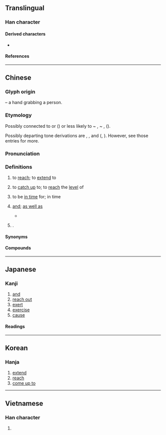 {{also|乃|廴|殳}}
{{character info}}
{{character info|0x2F836}}
==Translingual==
{{CJKV-forms|及|及|及|及}}
{{stroke order|strokes=3}}
{{stroke order|type=animate}}

===Han character===
{{Han char|rn=29|rad=又|as=02|asmj+=01|sn=4|snmj+=3|four=17247|canj=NHE|ids=⿻⿹𠄎丿乀(GHJV,<code>U+2F836</code>),⿸⿱㇇丿又(TK)}}

====Derived characters====
* {{l|mul|[[伋]], [[吸]], [[圾]], [[㚫]], [[𭕅]], [[岋]], [[㠷]], [[𢎽]], [[彶]], [[忣]], [[扱]], [[汲]], [[𤜯]], [[𨸚]], [[𠀨]], [[昅]], [[䏜]], [[极]], [[𤆣]], [[𪻏]], [[𥘜]], [[﨤]], [[𥄫]], [[砐]], [[𥝥]], [[衱]], [[級]]([[级]]), [[𦐏]], [[䑥]], [[𫊩]], [[觙]], [[訯]], [[𧲫]], [[𧹜]], [[趿]], [[𨋃]], [[鈒]]([[钑]]), [[靸]], [[𩎕]], [[𩖪]], [[馺]], [[𩨞]], [[魥]]([[𩽹]]), [[𩾶]], [[䶋]], [[𠚵]], [[䲯]], [[𫲼]], [[岌]], [[㧀]], [[芨]], [[㽺]], [[笈]], [[𦐅]], [[𨳛]], [[雭]], [[𥻾]], [[㤂]]}}

====References====
{{Han ref|kx=0165.030|dkj=03118|dj=0374.170|hdz=10035.010|uh=53CA}}
{{Han ref|uh=2F836}}

----

==Chinese==
{{zh-forms}}

===Glyph origin===
{{Han etym}}
{{Han compound|人|又|ls=ic|t1=person|t2=hand}} – a hand grabbing a person.

===Etymology===
Possibly connected to {{cog|my|ကပ်||to arrive at}} or {{cog|kac|khap||to carry, to reach}} ({{zh-ref|Starostin and Peiros, 1996}}) or less likely to {{cog|bo|འགྲུབ་པ}} ~ {{m|bo|འགྲུབ||to make ready}}, {{m|bo|སྒྲུབ་པ}} ~ {{m|bo|བསྒྲུབ||to complete, achieve}}, {{m|bo|གྲུབ་པ||complete}} ({{zh-ref|Schuessler, 2007}}).

Possibly departing tone derivations are {{zh-l|暨|to attain, to reach}}, {{zh-l|迄|to reach to}}, and {{zh-l|既|already}} ({{zh-ref|Yu, 1948}}, {{zh-ref|Baxter, 1992}}). However, see those entries for more.

===Pronunciation===
{{zh-pron
|m=jí
|ma=Zh-jí.ogg
|m-s=jie2/ji2
|c=kap6,gap6
|c-t=giap5
|g=qit7
|h=pfs=khi̍p;gd=kib6
|j=jieh5
|mb=gĭ
|md=gĭk
|mn=ml,jj,tw:ki̍p/ml,jj:khi̍p
|mn-t=gib8
|w=5jjiq
|x=ji6
|mc=y
|oc=y
|cat=v,con,pn
}}

===Definitions===
{{zh-hanzi}}

# to [[reach]]; to [[extend]] to
#: {{zh-x|觸手可及|[[at one's fingertips]]; [[within reach]] (literally, "can be '''reached''' by the touch of hand")}}
# to [[catch up]] to; to [[reach]] the [[level]] of
#: {{zh-x|及格|to pass (i.e., to reach the grade for passing)}}
#: {{zh-x|愚不可及|inimitable foolishness}}
# to be [[in time]] for; in time
#: {{zh-x|來得及|to be or to do something '''in time'''}}
# [[and]]; [[as well as]]
#: {{zh-x|以及|as well as}}
#* {{zh-x|夏，^五月，宋-人 及 楚人 平。|Summer, the fifth month, the generals of Song '''and''' Chu agreed to peace.|ref=Gongyangzhuan}}
# {{surname|zh}}.

====Synonyms====
{{zh-dial|和}}

====Compounds====
{{zh-der|及瓜而代|後悔不及|企及|及時|及第|不足齒及|央及|及熱釜炊|危及|三元及第|愛屋及烏|噬臍何及|及瓜|不及|無及|及第花|來得及|又及|悔之不及|埃及|奈及利亞|噬臍無及|悔之莫及|愚不可及|悔之何及|惠及|悔之無及|悔之亡及|不可及|恕己及物|恕己及人|後悔莫及|後悔無及|後悔何及|埃及曆|及期|屨及劍及|及冠|及齡|劍及履及|信及豚魚|始料不及|及門|及笄|世及|及今|及早|力所能及|兄終弟及|始料未及|八及|噬臍莫及|及時雨|來不及|及鋒|及鋒而試|及格|唯恐不及|及物動詞|以及|及時行樂|兄死弟及|不可企及|旁及|殃及池魚|萬不及一|望塵莫及|擴及|榮名及親|狧糠及米|涉及|普及率|狀元及第|望塵不及|普及教育|料及|普及本|目光所及|比及|沒及奈何|提及|猝不及防|澤及枯骨|無所不及|推己及人|澤及|未及|措不及防|波及無辜|推及|措手不及|朝不及夕|普及|波及|趕得及|行不及言|觸手可及|趕不及|累及|觸及|論及婚嫁|過猶不及|遍及|追悔不及|觸目所及|走及奔馬|舐糠及米|駟不及舌|馬不及鞍|阿爾及爾|顧及|鞭不及腹|齒及|進士及第|言不及義|等不及|雞不及鳳|遙不可及|謀及婦人|追悔何及|迫不及待|詐奸不及|追駟不及|鞭長莫及|言不及私|聯科及第}}

----

==Japanese==

===Kanji===
{{ja-kanji|grade=c|rs=又02}}

# [[and]]
# [[reach out]]
# [[exert]]
# [[exercise]]
# [[cause]]

====Readings====
{{ja-readings
|goon=ごう<ごふ
|kanon=きゅう<きふ
|kun=およ-ぶ, およ-び, およ-ぼす
|nanori=おい
}}

----

==Korean==

===Hanja===
{{ko-hanja|급}}

# [[extend]]
# [[reach]]
# [[come up to]]

----

==Vietnamese==

===Han character===
{{vi-readings|reading=cập|rs=又02}}

# {{rfdef|vi|sort=又02}}